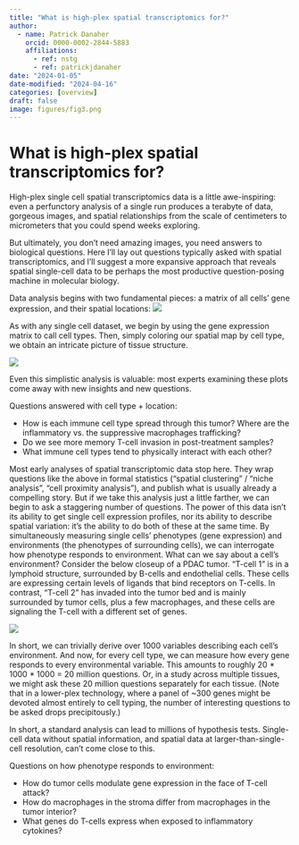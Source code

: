 ```yaml
---
title: "What is high-plex spatial transcriptomics for?"
author:
  - name: Patrick Danaher
    orcid: 0000-0002-2844-5883
    affiliations:
      - ref: nstg
      - ref: patrickjdanaher
date: "2024-01-05"
date-modified: "2024-04-16"
categories: [overview]
draft: false
image: figures/fig3.png
---
```


# What is high-plex spatial transcriptomics for?
High-plex single cell spatial transcriptomics data is a little awe-inspiring: even a perfunctory analysis of a single run produces a terabyte of data, gorgeous images, and spatial relationships from the scale of centimeters to micrometers that you could spend weeks exploring. 

But ultimately, you don’t need amazing images, you need answers to biological questions. Here I’ll lay out questions typically asked with spatial transcriptomics, and I’ll suggest a more expansive approach that reveals spatial single-cell data to be perhaps
the most productive question-posing machine in molecular biology. 

Data analysis begins with two fundamental pieces: a matrix of all cells’ gene expression, and their spatial locations:
![](figures/fig1.png)



As with any single cell dataset, we begin by using the gene expression matrix to call cell types. Then, simply coloring our spatial map by cell type, we obtain an intricate picture of tissue structure. 

![](figures/fig2.png)

Even this simplistic analysis is valuable: most experts examining these plots come away with new insights and new questions. 

Questions answered with cell type + location:

-	How is each immune cell type spread through this tumor? Where are the inflammatory vs. the suppressive macrophages trafficking?
-	Do we see more memory T-cell invasion in post-treatment samples? 
-	What immune cell types tend to physically interact with each other? 

Most early analyses of spatial transcriptomic data stop here. They wrap questions like the above in formal statistics (“spatial clustering” / “niche analysis”, “cell proximity analysis”), and publish what is usually already a compelling story. 
But if we take this analysis just a little farther, we can begin to ask a staggering number of questions. The power of this data isn’t its ability to get single cell expression profiles, nor its ability to describe spatial variation: 
it’s the ability to do both of these at the same time. By simultaneously measuring single cells’ phenotypes (gene expression) and environments (the phenotypes of surrounding cells), we can interrogate how phenotype responds to environment. 
What can we say about a cell’s environment? Consider the below closeup of a PDAC tumor. “T-cell 1” is in a lymphoid structure, surrounded by B-cells and endothelial cells. These cells are expressing certain levels of ligands that bind receptors on T-cells. 
In contrast, “T-cell 2” has invaded into the tumor bed and is mainly surrounded by tumor cells, plus a few macrophages, and these cells are signaling the T-cell with a different set of genes. 

![](figures/fig3.png)

In short, we can trivially derive over 1000 variables describing each cell’s environment. And now, for every cell type, we can measure how every gene responds to every environmental variable. This amounts to roughly 20 * 1000 * 1000 = 20 million questions.
Or, in a study across multiple tissues, we might ask these 20 million questions separately for each tissue. (Note that in a lower-plex technology, where a panel of ~300 genes might be devoted almost entirely to cell typing, 
the number of interesting questions to be asked drops precipitously.) 

In short, a standard analysis can lead to millions of hypothesis tests. Single-cell data without spatial information, and spatial data at larger-than-single-cell resolution, can't come close to this. 

Questions on how phenotype responds to environment:

-	How do tumor cells modulate gene expression in the face of T-cell attack?
-	How do macrophages in the stroma differ from macrophages in the tumor interior?
-	What genes do T-cells express when exposed to inflammatory cytokines?

